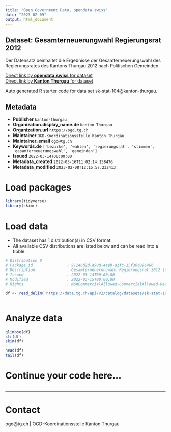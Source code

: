 ```yaml
---
title: "Open Government Data, opendata.swiss"
date: "2023-02-09"
output: html_document
---
```


## Dataset: Gesamterneuerungwahl Regierungsrat 2012

Der Datensatz beinhaltet die Ergebnisse der Gesamterneuerungswahl des Regierungsrates des Kantons Thurgau 2012 nach Politischen Gemeinden.

[Direct link by **opendata.swiss** for dataset](https://opendata.swiss/de/dataset/gesamterneuerungwahl-regierungsrat-2012)<br>
[Direct link by **Kanton Thurgau** for dataset](https://data.tg.ch/explore/dataset/sk-stat-104/)

Auto generated R starter code for data set sk-stat-104@kanton-thurgau.

## Metadata

- **Publisher** `kanton-thurgau`
- **Organization.display_name.de** `Kanton Thurgau`
- **Organization.url** `https://ogd.tg.ch`
- **Maintainer** `OGD-Koordinationsstelle Kanton Thurgau`
- **Maintainer_email** `ogd@tg.ch`
- **Keywords.de** `['bezirke', 'wahlen', 'regierungsrat', 'stimmen', 'gesamterneuerungswahl', 'gemeinden']`
- **Issued** `2022-03-14T00:00:00`
- **Metadata_created** `2022-03-16T11:02:14.158476`
- **Metadata_modified** `2023-02-08T12:15:57.232413`


# Load packages

```r

library(tidyverse)
library(skimr)

```

# Load data

-   The dataset has 1 distribution(s) in CSV format.
-   All available CSV distributions are listed below and can be read into a tibble.

```r

# Distribution 0
# Package_id               : 91246d2d-a90d-4aeb-a1fc-15f36c996466
# Description              : Gesamterneuerungwahl Regierungsrat 2012 (csv)
# Issued                   : 2022-03-14T00:00:00
# Modified                 : 2022-03-15T00:00:00
# Rights                   : NonCommercialAllowed-CommercialAllowed-ReferenceRequired

df <- read_delim('https://data.tg.ch/api/v2/catalog/datasets/sk-stat-104/exports/csv')



```

# Analyze data

```r

glimpse(df)
str(df)
skim(df)

head(df)
tail(df)

```

# Continue your code here...

```r

```

------------------------------------------------------------------------

# Contact

ogd@tg.ch | OGD-Koordinationsstelle Kanton Thurgau
